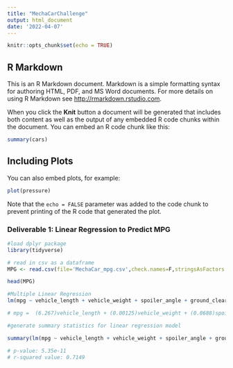 ```yaml
---
title: "MechaCarChallenge"
output: html_document
date: '2022-04-07'
---
```


```r
knitr::opts_chunk$set(echo = TRUE)
```

## R Markdown

This is an R Markdown document. Markdown is a simple formatting syntax for authoring HTML, PDF, and MS Word documents. For more details on using R Markdown see <http://rmarkdown.rstudio.com>.

When you click the **Knit** button a document will be generated that includes both content as well as the output of any embedded R code chunks within the document. You can embed an R code chunk like this:

```r
summary(cars)
```

## Including Plots

You can also embed plots, for example:

```r
plot(pressure)
```

Note that the `echo = FALSE` parameter was added to the code chunk to prevent printing of the R code that generated the plot.

### Deliverable 1: Linear Regression to Predict MPG ###
```r
#load dplyr package
library(tidyverse)
```
```r
# read in csv as a dataframe
MPG <- read.csv(file='MechaCar_mpg.csv',check.names=F,stringsAsFactors = F)

head(MPG)
```

```r
#Multiple Linear Regression
lm(mpg ~ vehicle_length + vehicle_weight + spoiler_angle + ground_clearance + AWD,data=MPG) 
```
```r
# mpg =  (6.267)vehicle_length + (0.00125)vehicle_weight + (0.0688)spoiler_angle + (3.546)ground_clearance + (-3.411)AWD - 104.0
```

```r
#generate summary statistics for linear regression model

summary(lm(mpg ~ vehicle_length + vehicle_weight + spoiler_angle + ground_clearance + AWD,data=MPG))
```
```r
# p-value: 5.35e-11
# r-squared value: 0.7149
```

